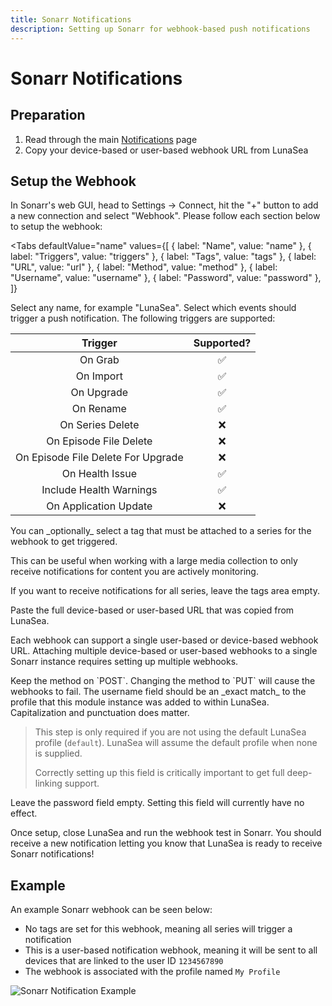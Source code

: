```yaml
---
title: Sonarr Notifications
description: Setting up Sonarr for webhook-based push notifications
---
```


# Sonarr Notifications

## Preparation

1. Read through the main [Notifications](/lunasea/notifications) page
2. Copy your device-based or user-based webhook URL from LunaSea

## Setup the Webhook

In Sonarr's web GUI, head to Settings -> Connect, hit the "+" button to add a new connection and select "Webhook". Please follow each section below to setup the webhook:

<Tabs
  defaultValue="name"
  values={[
    { label: "Name", value: "name" },
    { label: "Triggers", value: "triggers" },
    { label: "Tags", value: "tags" },
    { label: "URL", value: "url" },
    { label: "Method", value: "method" },
    { label: "Username", value: "username" },
    { label: "Password", value: "password" },
  ]}
>

<TabItem value="name">
  Select any name, for example "LunaSea".
</TabItem>

<TabItem value="triggers">
  Select which events should trigger a push notification. The following triggers are supported:

  |              Trigger               | Supported? |
  | :--------------------------------: | :--------: |
  |              On Grab               |     ✅     |
  |             On Import              |     ✅     |
  |             On Upgrade             |     ✅     |
  |             On Rename              |     ✅     |
  |          On Series Delete          |     ❌     |
  |       On Episode File Delete       |     ❌     |
  | On Episode File Delete For Upgrade |     ❌     |
  |          On Health Issue           |     ✅     |
  |      Include Health Warnings       |     ✅     |
  |       On Application Update        |     ❌     |
</TabItem>

<TabItem value="tags">
  You can _optionally_ select a tag that must be attached to a series for the webhook to get triggered.

  This can be useful when working with a large media collection to only receive notifications for content you are actively monitoring.

  If you want to receive notifications for all series, leave the tags area empty.
</TabItem>

<TabItem value="url">
  Paste the full device-based or user-based URL that was copied from LunaSea.

  Each webhook can support a single user-based or device-based webhook URL. Attaching multiple device-based or user-based webhooks to a single Sonarr instance requires setting up multiple webhooks.
</TabItem>

<TabItem value="method">
  Keep the method on `POST`. Changing the method to `PUT` will cause the webhooks to fail.
</TabItem>

<TabItem value="username">
  The username field should be an _exact match_ to the profile that this module instance was added to within LunaSea. Capitalization and punctuation does matter.

  > This step is only required if you are not using the default LunaSea profile (`default`). LunaSea will assume the default profile when none is supplied.
  >
  > Correctly setting up this field is critically important to get full deep-linking support.
</TabItem>

<TabItem value="password">
  Leave the password field empty. Setting this field will currently have no effect.
</TabItem>
</Tabs>

Once setup, close LunaSea and run the webhook test in Sonarr. You should receive a new notification letting you know that LunaSea is ready to receive Sonarr notifications!

## Example

An example Sonarr webhook can be seen below:

- No tags are set for this webhook, meaning all series will trigger a notification
- This is a user-based notification webhook, meaning it will be sent to all devices that are linked to the user ID `1234567890`
- The webhook is associated with the profile named `My Profile`

![Sonarr Notification Example](/assets/notification-sonarr-example.png)
